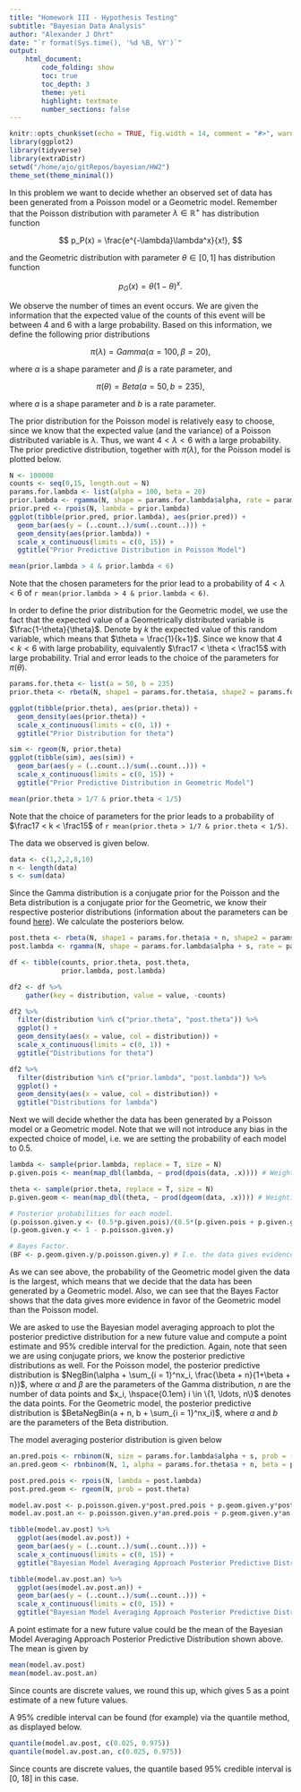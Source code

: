 ```yaml
---
title: "Homework III - Hypothesis Testing"
subtitle: "Bayesian Data Analysis"
author: "Alexander J Ohrt"
date: "`r format(Sys.time(), '%d %B, %Y')`"
output: 
    html_document:
        code_folding: show
        toc: true
        toc_depth: 3
        theme: yeti
        highlight: textmate
        number_sections: false
---
```


```r
knitr::opts_chunk$set(echo = TRUE, fig.width = 14, comment = "#>", warning = F)
library(ggplot2)
library(tidyverse)
library(extraDistr)
setwd("/home/ajo/gitRepos/bayesian/HW2")
theme_set(theme_minimal())
```

In this problem we want to decide whether an observed set of data has been generated from a Poisson model or a Geometric model. Remember that the Poisson distribution with parameter $\lambda \in \mathbb{R}^+$ has distribution function

$$
  p_P(x) = \frac{e^{-\lambda}\lambda^x}{x!},
$$

and the Geometric distribution with parameter $\theta \in [0,1]$ has distribution function 

$$
  p_G(x) = \theta(1-\theta)^x.
$$

We observe the number of times an event occurs. We are given the information that the expected value of the counts of this event will be between 4 and 6 with a large probability. Based on this information, we define the following prior distributions 

$$
  \pi(\lambda) = Gamma(\alpha = 100, \beta = 20), 
$$

where $\alpha$ is a shape parameter and $\beta$ is a rate parameter, and 

$$
  \pi(\theta) = Beta(a = 50, b = 235), 
$$

where $a$ is a shape parameter and $b$ is a rate parameter. 

The prior distribution for the Poisson model is relatively easy to choose, since we know that the expected value (and the variance) of a Poisson distributed variable is $\lambda$. Thus, we want $4 < \lambda < 6$ with a large probability. The prior predictive distribution, together with $\pi(\lambda)$, for the Poisson model is plotted below. 

```r
N <- 100000
counts <- seq(0,15, length.out = N)
params.for.lambda <- list(alpha = 100, beta = 20)
prior.lambda <- rgamma(N, shape = params.for.lambda$alpha, rate = params.for.lambda$beta)
prior.pred <- rpois(N, lambda = prior.lambda)
ggplot(tibble(prior.pred, prior.lambda), aes(prior.pred)) +
  geom_bar(aes(y = (..count..)/sum(..count..))) +
  geom_density(aes(prior.lambda)) +
  scale_x_continuous(limits = c(0, 15)) + 
  ggtitle("Prior Predictive Distribution in Poisson Model") 

mean(prior.lambda > 4 & prior.lambda < 6)
```

Note that the chosen parameters for the prior lead to a probability of $4 < \lambda < 6$ of `r mean(prior.lambda > 4 & prior.lambda < 6)`.

In order to define the prior distribution for the Geometric model, we use the fact that the expected value of a Geometrically distributed variable is $\frac{1-\theta}{\theta}$. Denote by $k$ the expected value of this random variable, which means that $\theta = \frac{1}{k+1}$. Since we know that $4 < k < 6$ with large probability, equivalently $\frac17 < \theta < \frac15$ with large probability. Trial and error leads to the choice of the parameters for $\pi(\theta)$.

```r
params.for.theta <- list(a = 50, b = 235)
prior.theta <- rbeta(N, shape1 = params.for.theta$a, shape2 = params.for.theta$b)

ggplot(tibble(prior.theta), aes(prior.theta)) +
  geom_density(aes(prior.theta)) +
  scale_x_continuous(limits = c(0, 1)) + 
  ggtitle("Prior Distribution for theta")

sim <- rgeom(N, prior.theta)
ggplot(tibble(sim), aes(sim)) +
  geom_bar(aes(y = (..count..)/sum(..count..))) + 
  scale_x_continuous(limits = c(0, 15)) + 
  ggtitle("Prior Predictive Distribution in Geometric Model")

mean(prior.theta > 1/7 & prior.theta < 1/5)
```

Note that the choice of parameters for the prior leads to a probability of $\frac17 < k < \frac15$ of `r mean(prior.theta > 1/7 & prior.theta < 1/5)`.

The data we observed is given below. 

```r
data <- c(1,2,2,8,10)
n <- length(data)
s <- sum(data)
```

Since the Gamma distribution is a conjugate prior for the Poisson and the Beta distribution is a conjugate prior for the Geometric, we know their respective posterior distributions (information about the parameters can be found [here](https://en.wikipedia.org/wiki/Conjugate_prior#Table_of_conjugate_distributions)). We calculate the posteriors below. 

```r
post.theta <- rbeta(N, shape1 = params.for.theta$a + n, shape2 = params.for.theta$b + s)
post.lambda <- rgamma(N, shape = params.for.lambda$alpha + s, rate = params.for.lambda$beta + n)

df <- tibble(counts, prior.theta, post.theta,
             prior.lambda, post.lambda)

df2 <- df %>% 
    gather(key = distribution, value = value, -counts) 

df2 %>% 
  filter(distribution %in% c("prior.theta", "post.theta")) %>% 
  ggplot() +
  geom_density(aes(x = value, col = distribution)) +
  scale_x_continuous(limits = c(0, 1)) + 
  ggtitle("Distributions for theta")

df2 %>% 
  filter(distribution %in% c("prior.lambda", "post.lambda")) %>% 
  ggplot() +
  geom_density(aes(x = value, col = distribution)) +
  ggtitle("Distributions for lambda")
```

Next we will decide whether the data has been generated by a Poisson model or a Geometric model. Note that we will not introduce any bias in the expected choice of model, i.e. we are setting the probability of each model to $0.5$. 

```r
lambda <- sample(prior.lambda, replace = T, size = N)
p.given.pois <- mean(map_dbl(lambda, ~ prod(dpois(data, .x)))) # Weighting the likelihood with the prior. We are simulating an integral. 

theta <- sample(prior.theta, replace = T, size = N)
p.given.geom <- mean(map_dbl(theta, ~ prod(dgeom(data, .x)))) # Weighting the likelihood with the prior. We are simulating an integral. 

# Posterior probabilities for each model. 
(p.poisson.given.y <- (0.5*p.given.pois)/(0.5*(p.given.pois + p.given.geom)))
(p.geom.given.y <- 1 - p.poisson.given.y)

# Bayes Factor.
(BF <- p.geom.given.y/p.poisson.given.y) # I.e. the data gives evidence for the geometric model. 
```

As we can see above, the probability of the Geometric model given the data is the largest, which means that we decide that the data has been generated by a Geometric model. Also, we can see that the Bayes Factor shows that the data gives more evidence in favor of the Geometric model than the Poisson model. 

We are asked to use the Bayesian model averaging approach to plot the posterior predictive distribution for a new future value and compute a point estimate and 95\% credible interval for the prediction. Again, note that seen we are using conjugate priors, we know the posterior predictive distributions as well. For the Poisson model, the posterior predictive distribution is $NegBin(\alpha + \sum_{i = 1}^nx_i, \frac{\beta + n}{1+\beta + n})$, where $\alpha$ and $\beta$ are the parameters of the Gamma distribution, $n$ are the number of data points and $x_i, \hspace{0.1em} i \in \{1, \ldots, n\}$ denotes the data points. For the Geometric model, the posterior predictive distribution is $BetaNegBin(a + n, b + \sum_{i = 1}^nx_i)$, where $a$ and $b$ are the parameters of the Beta distribution. 

The model averaging posterior distribution is given below

```r
an.pred.pois <- rnbinom(N, size = params.for.lambda$alpha + s, prob = (params.for.lambda$beta+n)/(1+params.for.lambda$beta+n))
an.pred.geom <- rbnbinom(N, 1, alpha = params.for.theta$a + n, beta = params.for.theta$b + s)

post.pred.pois <- rpois(N, lambda = post.lambda)
post.pred.geom <- rgeom(N, prob = post.theta)

model.av.post <- p.poisson.given.y*post.pred.pois + p.geom.given.y*post.pred.geom
model.av.post.an <- p.poisson.given.y*an.pred.pois + p.geom.given.y*an.pred.geom

tibble(model.av.post) %>% 
  ggplot(aes(model.av.post)) +
  geom_bar(aes(y = (..count..)/sum(..count..))) +
  scale_x_continuous(limits = c(0, 15)) + 
  ggtitle("Bayesian Model Averaging Approach Posterior Predictive Distribution (Simulated from Posterior)")

tibble(model.av.post.an) %>% 
  ggplot(aes(model.av.post.an)) +
  geom_bar(aes(y = (..count..)/sum(..count..))) +
  scale_x_continuous(limits = c(0, 15)) + 
  ggtitle("Bayesian Model Averaging Approach Posterior Predictive Distribution (Directly from Analytical Posterior Predictive)")
```

A point estimate for a new future value could be the mean of the Bayesian Model Averaging Approach Posterior Predictive Distribution shown above. The mean is given by

```r
mean(model.av.post)
mean(model.av.post.an)
```

Since counts are discrete values, we round this up, which gives 5 as a point estimate of a new future values. 

A 95\% credible interval can be found (for example) via the quantile method, as displayed below.

```r
quantile(model.av.post, c(0.025, 0.975))
quantile(model.av.post.an, c(0.025, 0.975))
```

Since counts are discrete values, the quantile based 95\% credible interval is [0, 18] in this case. 
